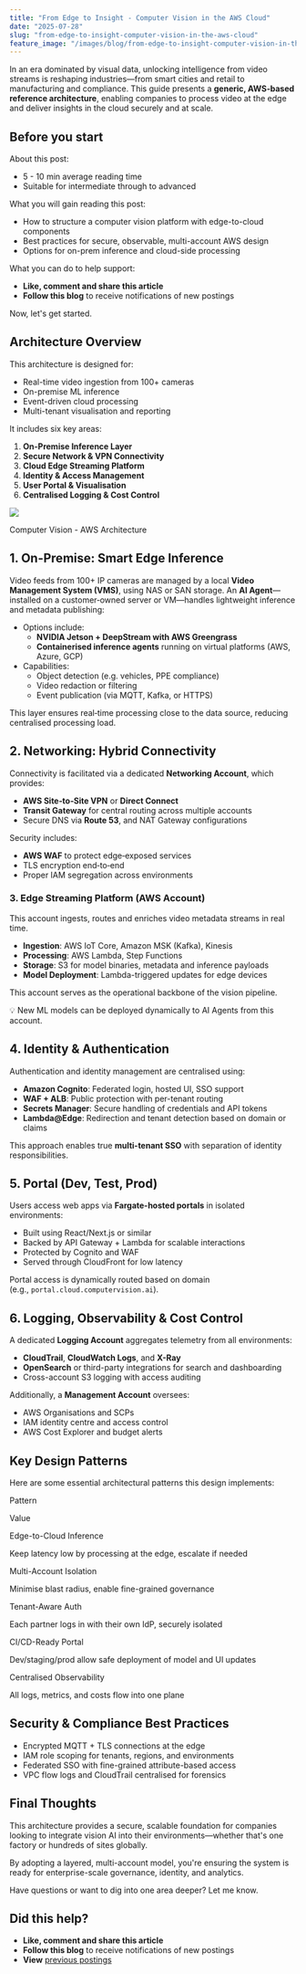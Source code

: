 ```yaml
---
title: "From Edge to Insight - Computer Vision in the AWS Cloud"
date: "2025-07-28"
slug: "from-edge-to-insight-computer-vision-in-the-aws-cloud"
feature_image: "/images/blog/from-edge-to-insight-computer-vision-in-the-aws-cloud-feature-image.png"
---
```


In an era dominated by visual data, unlocking intelligence from video streams is reshaping industries—from smart cities and retail to manufacturing and compliance. This guide presents a **generic, AWS‑based reference architecture**, enabling companies to process video at the edge and deliver insights in the cloud securely and at scale.

## Before you start

About this post:

*   5 - 10 min average reading time
*   Suitable for intermediate through to advanced

What you will gain reading this post:

*   How to structure a computer vision platform with edge-to-cloud components
*   Best practices for secure, observable, multi-account AWS design
*   Options for on-prem inference and cloud-side processing

What you can do to help support:

*   **Like, comment and share this article**
*   **Follow this blog** to receive notifications of new postings

Now, let's get started.

## **Architecture Overview**

This architecture is designed for:

*   Real-time video ingestion from 100+ cameras
*   On-premise ML inference
*   Event-driven cloud processing
*   Multi-tenant visualisation and reporting

It includes six key areas:

1.  **On-Premise Inference Layer**
2.  **Secure Network & VPN Connectivity**
3.  **Cloud Edge Streaming Platform**
4.  **Identity & Access Management**
5.  **User Portal & Visualisation**
6.  **Centralised Logging & Cost Control**

![](https://robertleggett.blog/wp-content/uploads/2025/07/image-1024x501.png)

Computer Vision - AWS Architecture

## **1\. On-Premise: Smart Edge Inference**

Video feeds from 100+ IP cameras are managed by a local **Video Management System (VMS)**, using NAS or SAN storage. An **AI Agent**—installed on a customer‑owned server or VM—handles lightweight inference and metadata publishing:

*   Options include:
    *   **NVIDIA Jetson + DeepStream with AWS Greengrass**
    *   **Containerised inference agents** running on virtual platforms (AWS, Azure, GCP)
*   Capabilities:
    *   Object detection (e.g. vehicles, PPE compliance)
    *   Video redaction or filtering
    *   Event publication (via MQTT, Kafka, or HTTPS)

This layer ensures real‑time processing close to the data source, reducing centralised processing load.

## **2\. Networking: Hybrid Connectivity**

Connectivity is facilitated via a dedicated **Networking Account**, which provides:

*   **AWS Site‑to‑Site VPN** or **Direct Connect**
*   **Transit Gateway** for central routing across multiple accounts
*   Secure DNS via **Route 53**, and NAT Gateway configurations

Security includes:

*   **AWS WAF** to protect edge‑exposed services
*   TLS encryption end‑to‑end
*   Proper IAM segregation across environments

### **3\. Edge Streaming Platform (AWS Account)**

This account ingests, routes and enriches video metadata streams in real time.

*   **Ingestion**: AWS IoT Core, Amazon MSK (Kafka), Kinesis
*   **Processing**: AWS Lambda, Step Functions
*   **Storage**: S3 for model binaries, metadata and inference payloads
*   **Model Deployment**: Lambda-triggered updates for edge devices

This account serves as the operational backbone of the vision pipeline.

💡 New ML models can be deployed dynamically to AI Agents from this account.

## **4\. Identity & Authentication**

Authentication and identity management are centralised using:

*   **Amazon Cognito**: Federated login, hosted UI, SSO support
*   **WAF + ALB**: Public protection with per-tenant routing
*   **Secrets Manager**: Secure handling of credentials and API tokens
*   **Lambda@Edge**: Redirection and tenant detection based on domain or claims

This approach enables true **multi-tenant SSO** with separation of identity responsibilities.

## **5\. Portal (Dev, Test, Prod)**

Users access web apps via **Fargate-hosted portals** in isolated environments:

*   Built using React/Next.js or similar
*   Backed by API Gateway + Lambda for scalable interactions
*   Protected by Cognito and WAF
*   Served through CloudFront for low latency

Portal access is dynamically routed based on domain (e.g., `portal.cloud.computervision.ai`).

## **6\. Logging, Observability & Cost Control**

A dedicated **Logging Account** aggregates telemetry from all environments:

*   **CloudTrail**, **CloudWatch Logs**, and **X-Ray**
*   **OpenSearch** or third-party integrations for search and dashboarding
*   Cross-account S3 logging with access auditing

Additionally, a **Management Account** oversees:

*   AWS Organisations and SCPs
*   IAM identity centre and access control
*   AWS Cost Explorer and budget alerts

## **Key Design Patterns**

Here are some essential architectural patterns this design implements:

Pattern

Value

Edge-to-Cloud Inference

Keep latency low by processing at the edge, escalate if needed

Multi-Account Isolation

Minimise blast radius, enable fine-grained governance

Tenant-Aware Auth

Each partner logs in with their own IdP, securely isolated

CI/CD-Ready Portal

Dev/staging/prod allow safe deployment of model and UI updates

Centralised Observability

All logs, metrics, and costs flow into one plane

## **Security & Compliance Best Practices**

*   Encrypted MQTT + TLS connections at the edge
*   IAM role scoping for tenants, regions, and environments
*   Federated SSO with fine-grained attribute-based access
*   VPC flow logs and CloudTrail centralised for forensics

## **Final Thoughts**

This architecture provides a secure, scalable foundation for companies looking to integrate vision AI into their environments—whether that's one factory or hundreds of sites globally.

By adopting a layered, multi-account model, you're ensuring the system is ready for enterprise-scale governance, identity, and analytics.

Have questions or want to dig into one area deeper? Let me know.

## Did this help?

*   **Like, comment and share this article**
*   **Follow this blog** to receive notifications of new postings
*   **View** [previous postings](https://robertleggett.blog/)
